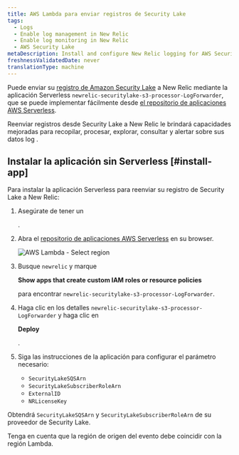 ```yaml
---
title: AWS Lambda para enviar registros de Security Lake
tags:
  - Logs
  - Enable log management in New Relic
  - Enable log monitoring in New Relic
  - AWS Security Lake
metaDescription: Install and configure New Relic logging for AWS Security Lake
freshnessValidatedDate: never
translationType: machine
---
```



Puede enviar su [registro de Amazon Security Lake](https://docs.aws.amazon.com/security-lake/latest/userguide/internal-sources.html) a New Relic mediante la aplicación Serverless `newrelic-securitylake-s3-processor-LogForwarder`, que se puede implementar fácilmente desde [el repositorio de aplicaciones AWS Serverless](https://serverlessrepo.aws.amazon.com/applications).

Reenviar registros desde Security Lake a New Relic le brindará <InlinePopover type="logs"/>capacidades mejoradas para recopilar, procesar, explorar, consultar y alertar sobre sus datos log .

## Instalar la aplicación sin Serverless [#install-app]

Para instalar la aplicación Serverless para reenviar su registro de Security Lake a New Relic:

1. Asegúrate de tener un

   <InlinePopover type="licenseKey"/>

   .

2. Abra el [repositorio de aplicaciones AWS Serverless](https://serverlessrepo.aws.amazon.com/applications) en su browser.

   <img title="AWS Lambda - Select region" alt="AWS Lambda - Select region" src={serverlessAWSLambdaSelectRegion}/>

3. Busque `newrelic` y marque

   <DoNotTranslate>**Show apps that create custom IAM roles or resource policies**</DoNotTranslate>

   para encontrar `newrelic-securitylake-s3-processor-LogForwarder`.

4. Haga clic en los detalles `newrelic-securitylake-s3-processor-LogForwarder` y haga clic en

   <DoNotTranslate>**Deploy**</DoNotTranslate>

   .

5. Siga las instrucciones de la aplicación para configurar el parámetro necesario:

   * `SecurityLakeSQSArn`
   * `SecurityLakeSubscriberRoleArn`
   * `ExternalID`
   * `NRLicenseKey`

Obtendrá `SecurityLakeSQSArn` y `SecurityLakeSubscriberRoleArn` de su proveedor de Security Lake.

Tenga en cuenta que la región de origen del evento debe coincidir con la región Lambda.